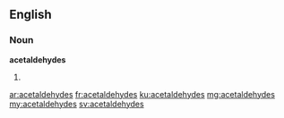 ==English==

===Noun===
'''acetaldehydes'''

# {{plural of|acetaldehyde}}

[[ar:acetaldehydes]]
[[fr:acetaldehydes]]
[[ku:acetaldehydes]]
[[mg:acetaldehydes]]
[[my:acetaldehydes]]
[[sv:acetaldehydes]]